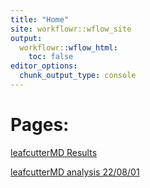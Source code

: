 ```yaml
---
title: "Home"
site: workflowr::wflow_site
output:
  workflowr::wflow_html:
    toc: false
editor_options:
  chunk_output_type: console
---
```


# Pages:

[leafcutterMD Results](leafcutterMD.html)

[leafcutterMD analysis 22/08/01](leafcutterMD_20220801.html)
